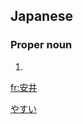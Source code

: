 ==Japanese==
{{ja-kanjitab|安|井}}

===Proper noun===
{{ja-pos|proper|やすい}}

# {{surname|lang=ja}}

[[Category:Japanese surnames|やすい]]

[[fr:安井]]